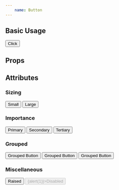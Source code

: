 ```yaml
---
    name: Button
---
```



## Basic Usage
<Playground>
<Button>Click</Button>
</Playground>

## Props
<PropsTable of={Button}/>

## Attributes
### Sizing

<Playground>
    <Button size='small'>Small</Button>
    <Button size='large'>Large</Button>
</Playground>

### Importance

<Playground>
    <Button>Primary</Button>
    <Button importance='secondary'>Secondary</Button>
    <Button importance='tertiary'>Tertiary</Button>
</Playground>

### Grouped
<Playground>
    <Button grouped>Grouped Button</Button>
    <Button grouped>Grouped Button</Button>
    <Button grouped>Grouped Button</Button>
</Playground>

### Miscellaneous
<Playground>
    <Button raised>Raised</Button>
    <Button disabled onClick={() => {alert(1)}>Disabled</Button>
</Playground>